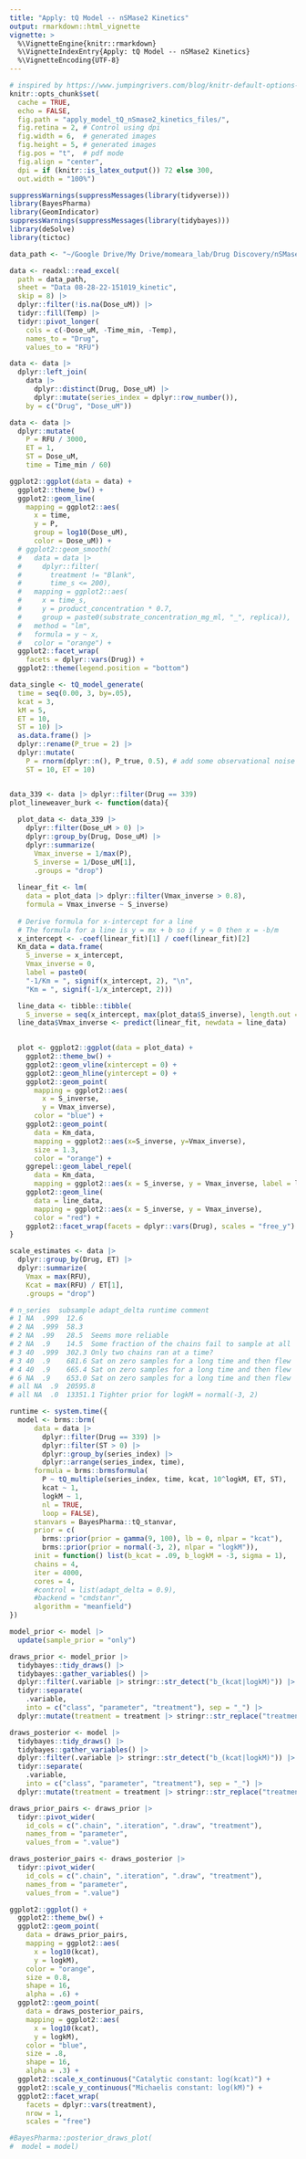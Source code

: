```yaml
---
title: "Apply: tQ Model -- nSMase2 Kinetics"
output: rmarkdown::html_vignette
vignette: >
  %\VignetteEngine{knitr::rmarkdown}
  %\VignetteIndexEntry{Apply: tQ Model -- nSMase2 Kinetics}
  %\VignetteEncoding{UTF-8}
---
```

  
```r

# inspired by https://www.jumpingrivers.com/blog/knitr-default-options-settings-hooks/
knitr::opts_chunk$set(
  cache = TRUE,
  echo = FALSE,
  fig.path = "apply_model_tQ_nSmase2_kinetics_files/",
  fig.retina = 2, # Control using dpi
  fig.width = 6,  # generated images
  fig.height = 5, # generated images
  fig.pos = "t",  # pdf mode
  fig.align = "center",
  dpi = if (knitr::is_latex_output()) 72 else 300, 
  out.width = "100%")

```


```r
suppressWarnings(suppressMessages(library(tidyverse)))
library(BayesPharma)
library(GeomIndicator)
suppressWarnings(suppressMessages(library(tidybayes)))
library(deSolve)
library(tictoc)
```


```r
data_path <- "~/Google Drive/My Drive/momeara_lab/Drug Discovery/nSMase2/Pharmacology Analysis/raw_data/08262022_DKswitch.cpds.xlsx"

data <- readxl::read_excel(
  path = data_path,
  sheet = "Data 08-28-22-151019_kinetic",
  skip = 8) |>
  dplyr::filter(!is.na(Dose_uM)) |>
  tidyr::fill(Temp) |>
  tidyr::pivot_longer(
    cols = c(-Dose_uM, -Time_min, -Temp),
    names_to = "Drug",
    values_to = "RFU")

data <- data |>
  dplyr::left_join(
    data |>
      dplyr::distinct(Drug, Dose_uM) |>
      dplyr::mutate(series_index = dplyr::row_number()),
    by = c("Drug", "Dose_uM"))

data <- data |>
  dplyr::mutate(
    P = RFU / 3000,
    ET = 1,
    ST = Dose_uM,
    time = Time_min / 60)

```


```r
ggplot2::ggplot(data = data) + 
  ggplot2::theme_bw() +
  ggplot2::geom_line(
    mapping = ggplot2::aes(
      x = time,
      y = P,
      group = log10(Dose_uM),
      color = Dose_uM)) + 
  # ggplot2::geom_smooth(
  #   data = data |>
  #     dplyr::filter(
  #       treatment != "Blank",
  #       time_s <= 200),
  #   mapping = ggplot2::aes(
  #     x = time_s,
  #     y = product_concentration * 0.7,
  #     group = paste0(substrate_concentration_mg_ml, "_", replica)),
  #   method = "lm",
  #   formula = y ~ x,
  #   color = "orange") +
  ggplot2::facet_wrap(
    facets = dplyr::vars(Drug)) +
  ggplot2::theme(legend.position = "bottom")

```
```r
data_single <- tQ_model_generate(
  time = seq(0.00, 3, by=.05),
  kcat = 3,
  kM = 5,
  ET = 10,
  ST = 10) |>
  as.data.frame() |>
  dplyr::rename(P_true = 2) |>
  dplyr::mutate(
    P = rnorm(dplyr::n(), P_true, 0.5), # add some observational noise
    ST = 10, ET = 10)



```

```r

data_339 <- data |> dplyr::filter(Drug == 339)
plot_lineweaver_burk <- function(data){
  
  plot_data <- data_339 |>
    dplyr::filter(Dose_uM > 0) |>
    dplyr::group_by(Drug, Dose_uM) |>
    dplyr::summarize(
      Vmax_inverse = 1/max(P),
      S_inverse = 1/Dose_uM[1],
      .groups = "drop")
  
  linear_fit <- lm(
    data = plot_data |> dplyr::filter(Vmax_inverse > 0.8),
    formula = Vmax_inverse ~ S_inverse)
  
  # Derive formula for x-intercept for a line
  # The formula for a line is y = mx + b so if y = 0 then x = -b/m
  x_intercept <- -coef(linear_fit)[1] / coef(linear_fit)[2]
  Km_data = data.frame(
    S_inverse = x_intercept,
    Vmax_inverse = 0,
    label = paste0(
    "-1/Km = ", signif(x_intercept, 2), "\n",
    "Km = ", signif(-1/x_intercept, 2)))

  line_data <- tibble::tibble(
    S_inverse = seq(x_intercept, max(plot_data$S_inverse), length.out = 100))
  line_data$Vmax_inverse <- predict(linear_fit, newdata = line_data)

  
  plot <- ggplot2::ggplot(data = plot_data) +
    ggplot2::theme_bw() +
    ggplot2::geom_vline(xintercept = 0) +
    ggplot2::geom_hline(yintercept = 0) +
    ggplot2::geom_point(
      mapping = ggplot2::aes(
        x = S_inverse,
        y = Vmax_inverse),
      color = "blue") +
    ggplot2::geom_point(
      data = Km_data,
      mapping = ggplot2::aes(x=S_inverse, y=Vmax_inverse),
      size = 1.3,
      color = "orange") +
    ggrepel::geom_label_repel(
      data = Km_data,
      mapping = ggplot2::aes(x = S_inverse, y = Vmax_inverse, label = label)) +
    ggplot2::geom_line(
      data = line_data,
      mapping = ggplot2::aes(x = S_inverse, y = Vmax_inverse),
      color = "red") +
    ggplot2::facet_wrap(facets = dplyr::vars(Drug), scales = "free_y")
}


```


```r

scale_estimates <- data |>
  dplyr::group_by(Drug, ET) |>
  dplyr::summarize(
    Vmax = max(RFU),
    Kcat = max(RFU) / ET[1],
    .groups = "drop")
```


```r
# n_series  subsample adapt_delta runtime comment
# 1 NA  .999  12.6  
# 2 NA  .999  58.3  
# 2 NA  .99   28.5  Seems more reliable
# 2 NA  .9    14.5  Some fraction of the chains fail to sample at all
# 3 40  .999  302.3 Only two chains ran at a time? 
# 3 40  .9    681.6 Sat on zero samples for a long time and then flew
# 4 40  .9    665.4 Sat on zero samples for a long time and then flew
# 6 NA  .9    653.0 Sat on zero samples for a long time and then flew
# all NA  .9  20595.8
# all NA  .0  13351.1 Tighter prior for logkM = normal(-3, 2)

runtime <- system.time({
  model <- brms::brm(
      data = data |>
        dplyr::filter(Drug == 339) |>
        dplyr::filter(ST > 0) |>
        dplyr::group_by(series_index) |>
        dplyr::arrange(series_index, time),
      formula = brms::brmsformula(
        P ~ tQ_multiple(series_index, time, kcat, 10^logkM, ET, ST),
        kcat ~ 1,
        logkM ~ 1,
        nl = TRUE,
        loop = FALSE),
      stanvars = BayesPharma::tQ_stanvar,
      prior = c(
        brms::prior(prior = gamma(9, 100), lb = 0, nlpar = "kcat"),
        brms::prior(prior = normal(-3, 2), nlpar = "logkM")),
      init = function() list(b_kcat = .09, b_logkM = -3, sigma = 1),
      chains = 4,
      iter = 4000,
      cores = 4,
      #control = list(adapt_delta = 0.9),
      #backend = "cmdstanr",
      algorithm = "meanfield")
})
```


```r
model_prior <- model |>
  update(sample_prior = "only")

draws_prior <- model_prior |>
  tidybayes::tidy_draws() |>
  tidybayes::gather_variables() |>
  dplyr::filter(.variable |> stringr::str_detect("b_(kcat|logkM)")) |>
  tidyr::separate(
    .variable,
    into = c("class", "parameter", "treatment"), sep = "_") |>
  dplyr::mutate(treatment = treatment |> stringr::str_replace("treatment", ""))

draws_posterior <- model |>
  tidybayes::tidy_draws() |>
  tidybayes::gather_variables() |>
  dplyr::filter(.variable |> stringr::str_detect("b_(kcat|logkM)")) |>
  tidyr::separate(
    .variable,
    into = c("class", "parameter", "treatment"), sep = "_") |>
  dplyr::mutate(treatment = treatment |> stringr::str_replace("treatment", ""))
```

```r
draws_prior_pairs <- draws_prior |>
  tidyr::pivot_wider(
    id_cols = c(".chain", ".iteration", ".draw", "treatment"),
    names_from = "parameter",
    values_from = ".value")

draws_posterior_pairs <- draws_posterior |>
  tidyr::pivot_wider(
    id_cols = c(".chain", ".iteration", ".draw", "treatment"),
    names_from = "parameter",
    values_from = ".value")

ggplot2::ggplot() +
  ggplot2::theme_bw() +
  ggplot2::geom_point(
    data = draws_prior_pairs,
    mapping = ggplot2::aes(
      x = log10(kcat),
      y = logkM),
    color = "orange",
    size = 0.8,
    shape = 16,
    alpha = .6) +
  ggplot2::geom_point(
    data = draws_posterior_pairs,
    mapping = ggplot2::aes(
      x = log10(kcat),
      y = logkM),
    color = "blue",
    size = .8,
    shape = 16,
    alpha = .3) +
  ggplot2::scale_x_continuous("Catalytic constant: log(kcat)") +
  ggplot2::scale_y_continuous("Michaelis constant: log(kM)") +
  ggplot2::facet_wrap(
    facets = dplyr::vars(treatment),
    nrow = 1,
    scales = "free")
```



```r
#BayesPharma::posterior_draws_plot(
#  model = model)
```





